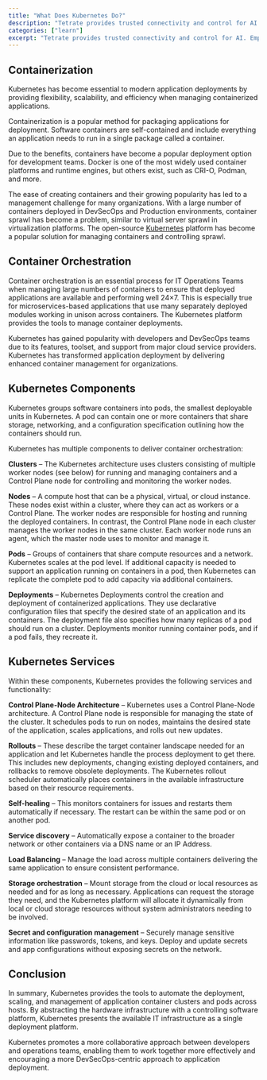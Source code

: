 ```yaml
---
title: "What Does Kubernetes Do?"
description: "Tetrate provides trusted connectivity and control for AI. Empower developers while safeguarding the business. Built atop the proven Envoy proxy & Envoy AI Gateway."
categories: ["learn"]
excerpt: "Tetrate provides trusted connectivity and control for AI. Empower developers while safeguarding the business. Built atop the proven Envoy proxy & Envoy AI Gateway."
---
```


## [](#containerization)Containerization

Kubernetes has become essential to modern application deployments by providing flexibility, scalability, and efficiency when managing containerized applications.

Containerization is a popular method for packaging applications for deployment. Software containers are self-contained and include everything an application needs to run in a single package called a container.

Due to the benefits, containers have become a popular deployment option for development teams. Docker is one of the most widely used container platforms and runtime engines, but others exist, such as CRI-O, Podman, and more. 

The ease of creating containers and their growing popularity has led to a management challenge for many organizations. With a large number of containers deployed in DevSecOps and Production environments, container sprawl has become a problem, similar to virtual server sprawl in virtualization platforms. The open-source [Kubernetes](/faq/what-does-kubernetes-do/) platform has become a popular solution for managing containers and controlling sprawl.

## [](#container-orchestration)Container Orchestration

Container orchestration is an essential process for IT Operations Teams when managing large numbers of containers to ensure that deployed applications are available and performing well 24×7. This is especially true for microservices-based applications that use many separately deployed modules working in unison across containers. The Kubernetes platform provides the tools to manage container deployments. 

Kubernetes has gained popularity with developers and DevSecOps teams due to its features, toolset, and support from major cloud service providers. Kubernetes has transformed application deployment by delivering enhanced container management for organizations. 

## [](#kubernetes-components)Kubernetes Components

Kubernetes groups software containers into pods, the smallest deployable units in Kubernetes. A pod can contain one or more containers that share storage, networking, and a configuration specification outlining how the containers should run.

Kubernetes has multiple components to deliver container orchestration:

**Clusters** – The Kubernetes architecture uses clusters consisting of multiple worker nodes (see below) for running and managing containers and a Control Plane node for controlling and monitoring the worker nodes.

**Nodes** – A compute host that can be a physical, virtual, or cloud instance. These nodes exist within a cluster, where they can act as workers or a Control Plane. The worker nodes are responsible for hosting and running the deployed containers. In contrast, the Control Plane node in each cluster manages the worker nodes in the same cluster. Each worker node runs an agent, which the master node uses to monitor and manage it.

**Pods** – Groups of containers that share compute resources and a network. Kubernetes scales at the pod level. If additional capacity is needed to support an application running on containers in a pod, then Kubernetes can replicate the complete pod to add capacity via additional containers.

**Deployments** – Kubernetes Deployments control the creation and deployment of containerized applications. They use declarative configuration files that specify the desired state of an application and its containers. The deployment file also specifies how many replicas of a pod should run on a cluster. Deployments monitor running container pods, and if a pod fails, they recreate it.

## [](#kubernetes-services)Kubernetes Services

Within these components, Kubernetes provides the following services and functionality:

**Control Plane-Node Architecture** – Kubernetes uses a Control Plane-Node architecture. A Control Plane node is responsible for managing the state of the cluster. It schedules pods to run on nodes, maintains the desired state of the application, scales applications, and rolls out new updates.

**Rollouts** – These describe the target container landscape needed for an application and let Kubernetes handle the process deployment to get there. This includes new deployments, changing existing deployed containers, and rollbacks to remove obsolete deployments. The Kubernetes rollout scheduler automatically places containers in the available infrastructure based on their resource requirements.

**Self-healing** – This monitors containers for issues and restarts them automatically if necessary. The restart can be within the same pod or on another pod.

**Service discovery** – Automatically expose a container to the broader network or other containers via a DNS name or an IP Address.  

**Load Balancing** – Manage the load across multiple containers delivering the same application to ensure consistent performance.

**Storage orchestration** – Mount storage from the cloud or local resources as needed and for as long as necessary. Applications can request the storage they need, and the Kubernetes platform will allocate it dynamically from local or cloud storage resources without system administrators needing to be involved. 

**Secret and configuration management** – Securely manage sensitive information like passwords, tokens, and keys. Deploy and update secrets and app configurations without exposing secrets on the network.

## [](#conclusion)Conclusion

In summary, Kubernetes provides the tools to automate the deployment, scaling, and management of application container clusters and pods across hosts. By abstracting the hardware infrastructure with a controlling software platform, Kubernetes presents the available IT infrastructure as a single deployment platform. 

Kubernetes promotes a more collaborative approach between developers and operations teams, enabling them to work together more effectively and encouraging a more DevSecOps-centric approach to application deployment.